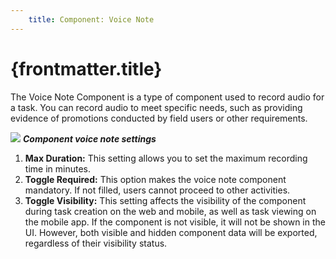 ```yaml
---
    title: Component: Voice Note
---
```


# {frontmatter.title}

The Voice Note Component is a type of component used to record audio for a task. You can record audio to meet specific needs, such as providing evidence of promotions conducted by field users or other requirements.

![](https://t3837933.p.clickup-attachments.com/t3837933/e4590cef-3dd2-4780-8596-e0917a504648/image.png)
**_Component voice note settings_**

1. **Max Duration:** This setting allows you to set the maximum recording time in minutes.
2. **Toggle Required:** This option makes the voice note component mandatory. If not filled, users cannot proceed to other activities.
3. **Toggle Visibility:** This setting affects the visibility of the component during task creation on the web and mobile, as well as task viewing on the mobile app. If the component is not visible, it will not be shown in the UI. However, both visible and hidden component data will be exported, regardless of their visibility status.
